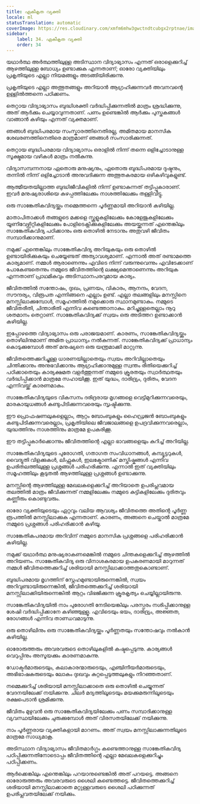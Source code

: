 ```yaml
---
title: ഏകീകൃത വ്യക്തി
locale: ml
statusTranslation: automatic
coverImage: https://res.cloudinary.com/xmfm6mhw3gwctndtcubgx2rptnae/image/upload/v1740337243/small_cover_educacion_fundamental_a051170f1c.webp
sidebar:
    label: 34. ഏകീകൃത വ്യക്തി
    order: 34
---
```

യഥാർത്ഥ അർത്ഥത്തിലുള്ള അടിസ്ഥാന വിദ്യാഭ്യാസം എന്നത് ഒരാളെക്കുറിച്ച് ആഴത്തിലുള്ള ബോധ്യം ഉണ്ടാക്കുക എന്നതാണ്; ഓരോ വ്യക്തിയിലും പ്രകൃതിയുടെ എല്ലാ നിയമങ്ങളും അടങ്ങിയിരിക്കുന്നു.

പ്രകൃതിയുടെ എല്ലാ അത്ഭുതങ്ങളും അറിയാൻ ആഗ്രഹിക്കുന്നവർ അവനവന്റെ ഉള്ളിൽത്തന്നെ പഠിക്കണം.

തെറ്റായ വിദ്യാഭ്യാസം ബുദ്ധിശക്തി വർദ്ധിപ്പിക്കുന്നതിൽ മാത്രം ശ്രദ്ധിക്കുന്നു, അത് ആർക്കും ചെയ്യാവുന്നതാണ്. പണം ഉണ്ടെങ്കിൽ ആർക്കും പുസ്തകങ്ങൾ വാങ്ങാൻ കഴിയും എന്നത് വ്യക്തമാണ്.

ഞങ്ങൾ ബുദ്ധിപരമായ സംസ്കാരത്തിനെതിരല്ല, അമിതമായ മാനസിക ശേഖരണത്തിനെതിരെ മാത്രമാണ് ഞങ്ങൾ സംസാരിക്കുന്നത്.

തെറ്റായ ബുദ്ധിപരമായ വിദ്യാഭ്യാസം ഒരാളിൽ നിന്ന് തന്നെ ഒളിച്ചോടാനുള്ള സൂക്ഷ്മമായ വഴികൾ മാത്രം നൽകുന്നു.

വിദ്യാസമ്പന്നനായ ഏതൊരു മനുഷ്യനും, ഏതൊരു ബുദ്ധിപരമായ ദുഷ്ടനും, തന്നിൽ നിന്ന് ഒളിച്ചോടാൻ അനുവദിക്കുന്ന അത്ഭുതകരമായ ഒഴികഴിവുകളുണ്ട്.

ആത്മീയതയില്ലാത്ത ബുദ്ധിജീവികളിൽ നിന്ന് ഉണ്ടാകുന്നത് തട്ടിപ്പുകാരാണ്. ഇവർ മനുഷ്യരാശിയെ കുഴപ്പത്തിലേക്കും നാശത്തിലേക്കും തള്ളിവിട്ടു.

ഒരു സാങ്കേതികവിദ്യയ്ക്കും നമ്മെത്തന്നെ പൂർണ്ണമായി അറിയാൻ കഴിയില്ല.

മാതാപിതാക്കൾ തങ്ങളുടെ മക്കളെ സ്കൂളുകളിലേക്കും കോളേജുകളിലേക്കും യൂണിവേഴ്സിറ്റികളിലേക്കും പോളിടെക്നിക്കുകളിലേക്കും അയയ്ക്കുന്നത് എന്തെങ്കിലും സാങ്കേതികവിദ്യ പഠിക്കാനും ഒരു തൊഴിൽ നേടാനും അതുവഴി ജീവിതം സമ്പാദിക്കാനുമാണ്.

നമുക്ക് എന്തെങ്കിലും സാങ്കേതികവിദ്യ അറിയുകയും ഒരു തൊഴിൽ ഉണ്ടായിരിക്കുകയും ചെയ്യേണ്ടത് അത്യാവശ്യമാണ്. എന്നാൽ അത് രണ്ടാമത്തെ കാര്യമാണ്. നമ്മൾ ആരാണെന്നും എവിടെ നിന്ന് വരുന്നുവെന്നും എവിടേക്കാണ് പോകേണ്ടതെന്നും നമ്മുടെ ജീവിതത്തിന്റെ ലക്ഷ്യമെന്താണെന്നും അറിയുക എന്നതാണ് പ്രാഥമികവും അടിസ്ഥാനപരവുമായ കാര്യം.

ജീവിതത്തിൽ സന്തോഷം, ദുഃഖം, പ്രണയം, വികാരം, ആനന്ദം, വേദന, സൗന്ദര്യം, വിരൂപത എന്നിങ്ങനെ എല്ലാം ഉണ്ട്. എല്ലാ തലങ്ങളിലും മനസ്സിനെ മനസ്സിലാക്കുമ്പോൾ, സമൂഹത്തിൽ നമുക്കൊരു സ്ഥാനമുണ്ടാകും. നമ്മുടെ ജീവിതരീതി, ചിന്താരീതി എന്നിവ കണ്ടെത്താനാകും. മറിച്ചുള്ളതെല്ലാം നൂറു ശതമാനം തെറ്റാണ്. സാങ്കേതികവിദ്യക്ക് സ്വയം ഒരു അടിത്തറ ഉണ്ടാക്കാൻ കഴിയില്ല.

ഇപ്പോഴത്തെ വിദ്യാഭ്യാസം ഒരു പരാജയമാണ്. കാരണം, സാങ്കേതികവിദ്യയ്ക്കും തൊഴിലിനുമാണ് അമിത പ്രാധാന്യം നൽകുന്നത്. സാങ്കേതികവിദ്യക്ക് പ്രാധാന്യം കൊടുക്കുമ്പോൾ അത് മനുഷ്യനെ ഒരു യന്ത്രമാക്കി മാറ്റുന്നു.

ജീവിതത്തെക്കുറിച്ചുള്ള ധാരണയില്ലാതെയും സ്വയം അറിവില്ലാതെയും ചിന്തിക്കാനും അനുഭവിക്കാനും ആഗ്രഹിക്കാനുമുള്ള സ്വന്തം രീതിയെക്കുറിച്ച് പഠിക്കാതെയും കാര്യക്ഷമത വളർത്തുന്നത് നമ്മുടെ ക്രൂരതയും സ്വാർത്ഥതയും വർദ്ധിപ്പിക്കാൻ മാത്രമേ സഹായിക്കൂ. ഇത് യുദ്ധം, ദാരിദ്ര്യം, ദുരിതം, വേദന എന്നിവയ്ക്ക് കാരണമാകും.

സാങ്കേതികവിദ്യയുടെ വികസനം ദരിദ്രരായ മൃഗങ്ങളെ വെട്ടിമുറിക്കുന്നവരെയും, മാരകായുധങ്ങൾ കണ്ടുപിടിക്കുന്നവരെയും സൃഷ്ടിക്കുന്നു.

ഈ പ്രൊഫഷണലുകളെല്ലാം, ആറ്റം ബോംബുകളും ഹൈഡ്രജൻ ബോംബുകളും കണ്ടുപിടിക്കുന്നവരെല്ലാം, പ്രകൃതിയിലെ ജീവജാലങ്ങളെ ഉപദ്രവിക്കുന്നവരെല്ലാം, യുദ്ധത്തിനും നാശത്തിനും മാത്രമേ ഉപകരിക്കൂ.

ഈ തട്ടിപ്പുകാർക്കൊന്നും ജീവിതത്തിന്റെ എല്ലാ ഭാവങ്ങളെയും കുറിച്ച് അറിയില്ല.

സാങ്കേതികവിദ്യയുടെ പുരോഗതി, ഗതാഗത സംവിധാനങ്ങൾ, കമ്പ്യൂട്ടറുകൾ, വൈദ്യുതി വിളക്കുകൾ, ലിഫ്റ്റുകൾ, ഇലക്ട്രോണിക് മസ്തിഷ്കങ്ങൾ എന്നിവ ഉപരിതലത്തിലുള്ള പ്രശ്നങ്ങൾ പരിഹരിക്കുന്നു. എന്നാൽ ഇത് വ്യക്തിയിലും സമൂഹത്തിലും കൂടുതൽ ആഴത്തിലുള്ള പ്രശ്നങ്ങൾ ഉണ്ടാക്കുന്നു.

മനസ്സിന്റെ ആഴത്തിലുള്ള മേഖലകളെക്കുറിച്ച് അറിയാതെ ഉപരിപ്ലവമായ തലത്തിൽ മാത്രം ജീവിക്കുന്നത് നമ്മളിലേക്കും നമ്മുടെ കുട്ടികളിലേക്കും ദുരിതവും കണ്ണീരും കൊണ്ടുവരും.

ഓരോ വ്യക്തിയുടെയും ഏറ്റവും വലിയ ആവശ്യം ജീവിതത്തെ അതിന്റെ പൂർണ്ണ രൂപത്തിൽ മനസ്സിലാക്കുക എന്നതാണ്. കാരണം, അങ്ങനെ ചെയ്താൽ മാത്രമേ നമ്മുടെ പ്രശ്നങ്ങൾ പരിഹരിക്കാൻ കഴിയൂ.

സാങ്കേതികപരമായ അറിവിന് നമ്മുടെ മാനസിക പ്രശ്നങ്ങളെ പരിഹരിക്കാൻ കഴിയില്ല.

നമുക്ക് യഥാർത്ഥ മനുഷ്യരാകണമെങ്കിൽ നമ്മുടെ ചിന്തകളെക്കുറിച്ച് ആഴത്തിൽ അറിയണം. സാങ്കേതികവിദ്യ ഒരു വിനാശകരമായ ഉപകരണമായി മാറുന്നത് നമ്മൾ ജീവിതത്തെക്കുറിച്ച് ശരിയായി മനസ്സിലാക്കാത്തതുകൊണ്ടാണ്.

ബുദ്ധിപരമായ മൃഗത്തിന് സ്നേഹമുണ്ടായിരുന്നെങ്കിൽ, സ്വയം അറിവുണ്ടായിരുന്നെങ്കിൽ, ജീവിതത്തെക്കുറിച്ച് ശരിയായി മനസ്സിലാക്കിയിരുന്നെങ്കിൽ ആറ്റം വിഭജിക്കുന്ന ക്രൂരകൃത്യം ചെയ്യില്ലായിരുന്നു.

സാങ്കേതികവിദ്യയിൽ നാം പുരോഗതി നേടിയെങ്കിലും പരസ്പരം നശിപ്പിക്കാനുള്ള ശേഷി വർദ്ധിപ്പിക്കാനേ കഴിഞ്ഞുള്ളൂ. എവിടെയും ഭയം, ദാരിദ്ര്യം, അജ്ഞത, രോഗങ്ങൾ എന്നിവ താണ്ഡവമാടുന്നു.

ഒരു തൊഴിലിനും ഒരു സാങ്കേതികവിദ്യയ്ക്കും പൂർണ്ണതയും സന്തോഷവും നൽകാൻ കഴിയില്ല.

ഓരോരുത്തരും അവരവരുടെ തൊഴിലുകളിൽ കഷ്ടപ്പെടുന്നു. കാര്യങ്ങൾ വെറുപ്പിനും അസൂയക്കും കാരണമാകുന്നു.

ഡോക്ടർമാരുടെയും, കലാകാരന്മാരുടെയും, എഞ്ചിനീയർമാരുടെയും, അഭിഭാഷകരുടെയും ലോകം ദുഃഖവും കുറ്റപ്പെടുത്തലുകളും നിറഞ്ഞതാണ്.

നമ്മെക്കുറിച്ച് ശരിയായി മനസ്സിലാക്കാതെ ഒരു തൊഴിൽ ചെയ്യുന്നത് വേദനയിലേക്ക് നയിക്കുന്നു. ചിലർ മദ്യത്തിലൂടെയും മയക്കുമരുന്നിലൂടെയും രക്ഷപെടാൻ ശ്രമിക്കുന്നു.

ജീവിതം മുഴുവൻ ഒരു സാങ്കേതികവിദ്യയിലേക്കും പണം സമ്പാദിക്കാനുള്ള വ്യവസ്ഥയിലേക്കും ചുരുക്കുമ്പോൾ അത് വിരസതയിലേക്ക് നയിക്കുന്നു.

നാം പൂർണ്ണരായ വ്യക്തികളായി മാറണം. അത് സ്വയം മനസ്സിലാക്കുന്നതിലൂടെ മാത്രമേ സാധ്യമാകൂ.

അടിസ്ഥാന വിദ്യാഭ്യാസം ജീവിതമാർഗ്ഗം കണ്ടെത്താനുള്ള സാങ്കേതികവിദ്യ പഠിപ്പിക്കുന്നതിനോടൊപ്പം ജീവിതത്തിന്റെ എല്ലാ മേഖലകളെക്കുറിച്ചും പഠിപ്പിക്കണം.

ആർക്കെങ്കിലും എന്തെങ്കിലും പറയാനുണ്ടെങ്കിൽ അത് പറയട്ടെ. അങ്ങനെ ഓരോരുത്തരും അവരവരുടെ ശൈലി കണ്ടെത്തട്ടെ. ജീവിതത്തെക്കുറിച്ച് ശരിയായി മനസ്സിലാക്കാതെ മറ്റുള്ളവരുടെ ശൈലി പഠിക്കുന്നത് ഉപരിപ്ലവതയിലേക്ക് നയിക്കും.

